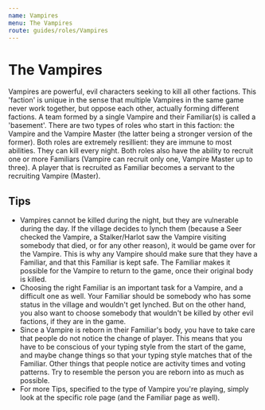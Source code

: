 ```yaml
---
name: Vampires
menu: The Vampires
route: guides/roles/Vampires
---
```


# The Vampires

Vampires are powerful, evil characters seeking to kill all other factions. This 'faction' is unique in the sense that multiple Vampires in the same game never work together, but oppose each other, actually forming different factions. A team formed by a single Vampire and their Familiar(s) is called a 'basement'. There are two types of roles who start in this faction: the Vampire and the Vampire Master (the latter being a stronger version of the former). Both roles are extremely resillient: they are immune to most abilities. They can kill every night. Both roles also have the ability to recruit one or more Familiars (Vampire can recruit only one, Vampire Master up to three). A player that is recruited as Familiar becomes a servant to the recruiting Vampire (Master).

## Tips

- Vampires cannot be killed during the night, but they are vulnerable during the day. If the village decides to lynch them (because a Seer checked the Vampire, a Stalker/Harlot saw the Vampire visiting somebody that died, or for any other reason), it would be game over for the Vampire. This is why any Vampire should make sure that they have a Familiar, and that this Familiar is kept safe. The Familiar makes it possible for the Vampire to return to the game, once their original body is killed.
- Choosing the right Familiar is an important task for a Vampire, and a difficult one as well. Your Familiar should be somebody who has some status in the village and wouldn't get lynched. But on the other hand, you also want to choose somebody that wouldn't be killed by other evil factions, if they are in the game.
- Since a Vampire is reborn in their Familiar's body, you have to take care that people do not notice the change of player. This means that you have to be conscious of your typing style from the start of the game, and maybe change things so that your typing style matches that of the Familiar. Other things that people notice are activity times and voting patterns. Try to resemble the person you are reborn into as much as possible.
- For more Tips, specified to the type of Vampire you're playing, simply look at the specific role page (and the Familiar page as well).
